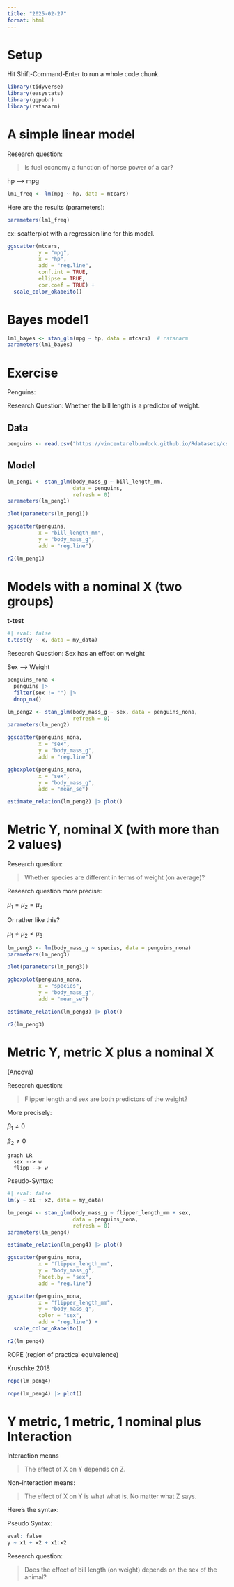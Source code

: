 ```yaml
---
title: "2025-02-27"
format: html
---
```



# Setup

Hit Shift-Command-Enter to run a whole code chunk.

```r
library(tidyverse)
library(easystats)
library(ggpubr)
library(rstanarm)
```



# A simple linear model

Research question: 

>   Is fuel economy a function of horse power of a car?

hp --> mpg


```r
lm1_freq <- lm(mpg ~ hp, data = mtcars)
```

Here are the results (parameters):

```r
parameters(lm1_freq)
```

ex: scatterplot with a regression line for this model.


```r
ggscatter(mtcars,
          y = "mpg",
          x = "hp",
          add = "reg.line",
          conf.int = TRUE,
          ellipse = TRUE,
          cor.coef = TRUE) +
  scale_color_okabeito()
```



# Bayes model1

```r
lm1_bayes <- stan_glm(mpg ~ hp, data = mtcars)  # rstanarm
parameters(lm1_bayes)
```


# Exercise


Penguins: 

Research Question: Whether the bill length is a predictor of weight.


## Data

```r
penguins <- read.csv("https://vincentarelbundock.github.io/Rdatasets/csv/palmerpenguins/penguins.csv")
```


## Model

```r
lm_peng1 <- stan_glm(body_mass_g ~ bill_length_mm,
                     data = penguins,
                     refresh = 0)
parameters(lm_peng1)
```

```r
plot(parameters(lm_peng1))
```


```r
ggscatter(penguins,
          x = "bill_length_mm",
          y = "body_mass_g",
          add = "reg.line")
```


```r
r2(lm_peng1)
```


# Models with a nominal X (two groups)

**t-test**

```r
#| eval: false
t.test(y ~ x, data = my_data)
```


Research Question: Sex has an effect on weight

Sex --> Weight

```r
penguins_nona <-
  penguins |> 
  filter(sex != "") |> 
  drop_na()
```



```r
lm_peng2 <- stan_glm(body_mass_g ~ sex, data = penguins_nona,
                     refresh = 0)
parameters(lm_peng2)
```

```r
ggscatter(penguins_nona,
          x = "sex",
          y = "body_mass_g",
          add = "reg.line")
```

```r
ggboxplot(penguins_nona,
          x = "sex",
          y = "body_mass_g",
          add = "mean_se")
```



```r
estimate_relation(lm_peng2) |> plot()
```


# Metric Y, nominal X (with more than 2 values)


Research question:

>   Whether species are different in terms of weight (on average)?

Research question more precise:

$\mu_1 = \mu_2 = \mu_3$

Or rather like this?

$\mu_1 \ne \mu_2 \ne \mu_3$


```r
lm_peng3 <- lm(body_mass_g ~ species, data = penguins_nona)
parameters(lm_peng3)
```

```r
plot(parameters(lm_peng3))
```


```r
ggboxplot(penguins_nona,
          x = "species",
          y = "body_mass_g",
          add = "mean_se")
```


```r
estimate_relation(lm_peng3) |> plot()


```


```r
r2(lm_peng3)
```



# Metric Y, metric X plus a nominal X


(Ancova)

Research question:

>   Flipper length and sex are both predictors of the weight?

More precisely:

$\beta_1 \ne 0$

$\beta_2 \ne 0$

```mermaid
graph LR
  sex --> w
  flipp --> w
```

Pseudo-Syntax:

```r
#| eval: false
lm(y ~ x1 + x2, data = my_data)
```


```r
lm_peng4 <- stan_glm(body_mass_g ~ flipper_length_mm + sex,
                     data = penguins_nona,
                     refresh = 0)
parameters(lm_peng4)
```


```r
estimate_relation(lm_peng4) |> plot()
```


```r
ggscatter(penguins_nona,
          x = "flipper_length_mm",
          y = "body_mass_g",
          facet.by = "sex",
          add = "reg.line")
```

```r
ggscatter(penguins_nona,
          x = "flipper_length_mm",
          y = "body_mass_g",
          color = "sex",
          add = "reg.line") +
  scale_color_okabeito()
```


```r
r2(lm_peng4)
```

ROPE (region of practical equivalence)

Kruschke 2018

```r
rope(lm_peng4)
```

```r
rope(lm_peng4) |> plot()
```


# Y metric, 1 metric, 1 nominal plus Interaction


Interaction means

>   The effect of X on Y depends on Z.

Non-interaction means:

> The effect of X on Y is what what is. No matter what Z says.


Here's the syntax:

Pseudo Syntax:

```r
eval: false
y ~ x1 + x2 + x1:x2
```


Research question:

>   Does the effect of bill length (on weight) depends on the sex of the animal?





